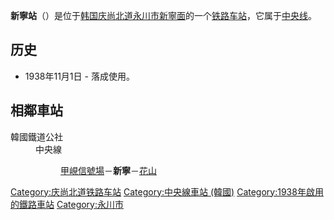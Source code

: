 {{unreferenced|time=2014-05-22T23:48:14+00:00}}
{{朝鮮半島車站資訊
|公司色 = #0066b3
|文字色 = 
|站名 = 新寧站<br />{{lang|en|Sinnyeong}}
|圖片 =
|pxl = 
|圖片說明 =
|車站編號 =
|前一站 = [[甲岘信号场|甲岘信号场]]
|前一站距離 =5.4
|後一站距離 =4.8
|後一站 = [[花山站_(庆尚北道)|花山]]
|所屬路線 = [[中央线_(韩国)|中央线]]
|距離 = 314.5
|起點站 = [[清凉里站|清凉里]]
|諺文 = 신녕역
|朝鮮漢字 = 新寧驛
|文觀部式 =Sinnyeong-yeok 
|馬-賴式 =
|副站名 = 
|停站路線數 = 
|所屬公司 = [[韩国铁道公社|韩国铁道公社]]
|所在地 =[[庆尚北道|庆尚北道]][[永川市|永川市]][[新寧面|新寧面]]
|車站構造 = 地面车站
|月台配置 = 
|啟用年月日 =1938年11月1日 
|廢站年月日 = 
|上下車人次 =
|統計年度 =
|轉車 = 
|備註 = 
|全寬備註 = 
}}

'''新寧站'''（{{kor|諺=신녕역|漢=新寧驛|羅=Sinnyeong yeok|f=y}}）是位于[[韩国|韩国]][[庆尚北道|庆尚北道]][[永川市|永川市]][[新寧面|新寧面]]的一个[[铁路车站|铁路车站]]，它属于[[中央线_(韩国)|中央线]]。

== 历史 ==
*1938年11月1日 - 落成使用。

== 相鄰車站 ==
;韓國鐵道公社
:中央線
::[[甲峴信號場|甲峴信號場]]－'''新寧'''－[[花山站_(慶尚北道)|花山]]

{{中央线 (韩国)}}
{{无穷花号}}

[[Category:庆尚北道铁路车站|Category:庆尚北道铁路车站]]
[[Category:中央線車站_(韓國)|Category:中央線車站 (韓國)]]
[[Category:1938年啟用的鐵路車站|Category:1938年啟用的鐵路車站]]
[[Category:永川市|Category:永川市]]